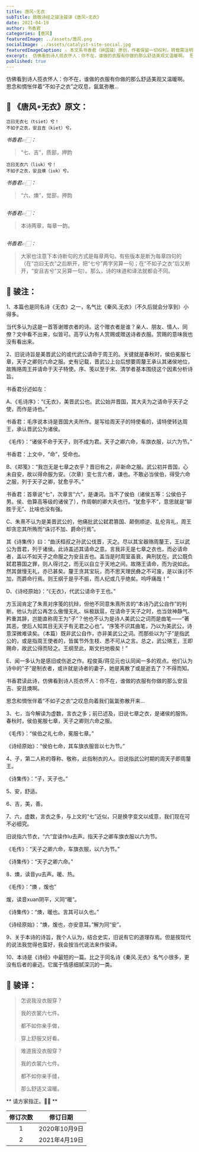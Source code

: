 ```yaml
---
title: 唐风∘无衣
subTitle: 致敬诗经之骏注骏译《唐风∘无衣》
date: 2021-04-19
author: 书香君
categories: [唐风]
featuredImage: ../assets/唐风.png
socialImage: ../assets/catalyst-site-social.jpg
featuredImageCaption: ⚠️️ 本文系书香君（钟国骏）原创，作者保留一切权利，转载需注明出处。
excerpt:  仿佛看到诗人揽衣怀人：你不在，谁做的衣服有你做的那么舒适美观又温暖啊。 思念和惆怅伴着“不如子之衣”之叹息，氤氲弥散…  
published: true
---
```


仿佛看到诗人揽衣怀人：你不在，谁做的衣服有你做的那么舒适美观又温暖啊。
思念和惆怅伴着“不如子之衣”之叹息，氤氲弥散…



## 🌼 《唐风∘无衣》原文：

```
岂曰无衣七（tsiet）兮！
不如子之衣，安且吉（kiet）兮。
```

*书香君👉🏻：*

> “七、吉”，质部，押韵

```
岂曰无衣六（liuk）兮！
不如子之衣，安且燠（iuk）兮。
```

*书香君👉🏻：*

> “六、燠”，觉部，押韵

```
```

*书香君👉🏻：*

> 本诗两章，每章一韵。

```
```

*书香君👉🏻：*

> 大家也注意下本诗断句的方式是每章两句。有些版本是断为每章四句的（在“岂曰无衣”之后断开，把“七兮”两字另算一句；在“不如子之衣”后又断开，“安且吉兮”又另算一句）。那么，诗的味道和译法就都会不同。


## 🍁️ 骏注：

1、本篇也是同名诗《无衣》之一，名气比《秦风.无衣》（不久后就会分享到）小得多。

当代多认为这是一首答谢赠衣者的诗。这个赠衣者是谁？亲人、朋友、情人、同僚？文中看不出来，似皆可。高亨认为有人赏赐或赠送诗者衣服。赏赐的意味我也没有看出来。

2、旧说诗旨是美晋武公的或代武公请命于周王的。关键就是春秋时，侯伯冕服七章，天子之卿则六命之服。史有记载，晋武公上台后想要周釐王承认其诸侯地位，故贿赂周王并请命于天子特使。序、笺以至于宋、清学者基本围绕这个因素分析诗旨。

书香君分述如左：

A、《毛诗序》：“《无衣》，美晋武公也。武公始并晋国，其大夫为之请命乎天子之使，而作是诗也。”

书香君：毛序说本诗是晋国大夫所作。是写给周天子的特使看的，请特使转达周王，承认晋武公为诸侯。

《毛传》：“诸侯不命于天子，则不成为君。天子之卿六命，车旗衣服，以六为节。”

书香君：上文中，“命”，受命也。

B、《郑笺》：“我岂无是七章之衣乎？晋旧有之，非新命之服。武公初并晋国，心未自安，故以得命服为安。（次章）变七言六者，谦也。不敢必当侯伯，得受六命之服，列于天子之卿，犹愈乎不。”

书香君：首章说“七”，次章言“六”，是谦词。当不了侯伯（诸侯五等：公侯伯子男。侯、伯算高等级的诸侯了），作周朝的卿大夫也行。“犹愈乎不”，意思就是“聊胜于无”、比啥也没有强。

C、朱熹不认为是美晋武公的，他痛批武公弑君篡国、颠倒顺逆、乱伦背礼，周王却贪恋其所贿而“诛讨不加、爵命行焉”。

其《诗集传》曰：“曲沃桓叔之孙武公伐晋，灭之。尽以其宝器赂周釐王，王以武公为晋君，列于诸侯。此诗盖述其请命之意。言我非无是七章之衣也，而必请命者，盖以不如天子之命服之为安且吉也。盖当是时周室虽衰，典刑犹在。武公既负弑君篡国之罪，则人得讨之，而无以自立于天地之间。故赂王请命，而为说如此。然其倨慢无礼，亦已甚矣。釐王贪其宝玩，而不思天理民彝之不可废，是以诛讨不加，而爵命行焉。则王纲于是乎不振，而人纪或几乎绝矣。呜呼痛哉！”

D、《诗经原始》：“《无衣》，代武公请命于王也。”

方玉润肯定了朱熹对序笺的抗辩，但他不同意朱熹所言的“本诗乃武公自作”的判断。他认为武公再怎么傲慢无礼、纵极跋扈，在请命于天子之时，也当敛神静气、矜重其辞，岂能直称周王为“子”？他也不认为是诗人美武公之词而是曲笔——“著其恶，使后人知其目无天子有无君之心也”。“序笺不识其曲笔，乃以为美武公，诗意深微难读矣。（本篇）既非武公自作，亦非美武公之词。而那些以为“子”是指武公的，或是指周王使者的，皆属节外生枝、悉不可从之言。总之，武公赂王，王即赐命，故武公得而轻之。王纲至此，斯文扫地极矣！”

E、闻一多认为是感旧或伤逝之作。程俊英/蒋见元也认同闻一多的观点。他们认为诗中的“子”是制衣者，或许就是诗者的妻子，她是离散了或是逝去了？不得而知。

书香君读此诗，仿佛看到诗人揽衣怀人：你不在，谁做的衣服有你做的那么安且吉、安且燠啊。

思念和惆怅伴着“不如子之衣”之叹息向着我们氤氲弥散开来…

3、七，当今解读为虚数，言衣之多；前已述及，旧说七章之衣，是诸侯的服饰。春秋时，侯伯冕服七章，天子之卿则六命之服。

《毛传》：“侯伯之礼七命，冕服七章。”

《诗经原始》：“侯伯七命，其车旗衣服皆以七为节。”

4、子，第二人称的尊称、敬称，此指制衣的人。旧说指武公时期的周天子即周釐王。

《诗集传》：“子，天子也。”

5、安，舒适。

6、吉，美，善。

7、六，虚数，言衣之多，与上文的“七”近似，只是换字变文以成意，我们现在可不必细究。

旧说指六节衣，“六”宜读作lu去声。指天子之卿车旗衣服以六为节。

《毛传》：“天子之卿六命，车旗衣服，以六为节。”

《诗集传》：“天子之卿六命。”

8、燠，读音yu去声。暖、热。

《毛传》：“燠 ，煖也”

煖，读音xuan阴平，义同“暖”。

《诗集传》：“燠，暖也。言其可以久也。”

《诗经原始》：“燠，煖也，亦安意耳。”解为同“安”。

9、关于本诗的诗旨，我个人认为，结合史实，旧说有它的道理存焉。但是按现代的说法我觉得也蛮好，我会按当代说法来作骏译。

10、本诗是《诗经》中最短的一篇。比之于同名诗《秦风.无衣》名气小很多，更没有后者的豪迈。它属于情感细腻深沉的一类。


## 🍁️ 骏译：


> 怎说我没衣服穿？
> 
> 我的衣裳六七件。
> 
> 都不如你亲手做，
> 
> 穿上舒服又好看。
> 

> 难道我没衣服穿？
> 
> 我的衣裳六七件。
> 
> 都不如你亲手缝，
> 
> 那么舒适又温暖。
> 


** 请方家指正。🙏🏻 **

| 修订次数      | 修订日期 |
|   :----: |    :----:   |
|  1   | 2020年10月9日       |
|  2   | 2021年4月19日       |

